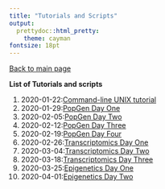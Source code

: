 ```yaml
---
title: "Tutorials and Scripts"
output:
  prettydoc::html_pretty:
    theme: cayman
fontsize: 18pt
---
```


[Back to main page](index.html)

**List of Tutorials and scripts** 

1. 2020-01-22:[Command-line UNIX tutorial](Tutorial/2020-01-22_Command_Line_Unix.html)
2. 2020-01-29:[PopGen Day One](2020-01-29_PopGenomics_Day1.html)
3. 2020-02-05:[PopGen Day Two](2020-02-05_PopGenomics_Day2.html)
4. 2020-02-12:[PopGen Day Three](2020-02-12_PopGenomics_Day3.html)
5. 2020-02-19:[PopGen Day Four](2020-02-12_PopGenomics_Day4 (1).html)
6. 2020-02-26:[Transcriptomics Day One](2020-02-26_RNA-seq_Day1.html)
7. 2020-03-04:[Transcriptomics Day Two](2020-03-044_RNA-seq_Day2.html)
8. 2020-03-18:[Transcriptomics Day Three](2020-03-17_RNA-seq_Day3.html)
9. 2020-03-25:[Epigenetics Day One](2020-03-25_Epigenetics_Day_1.html)
10. 2020-04-01:[Epigenetics Day Two](2020-04-01_Epigenetics_Day_2 (1).html)